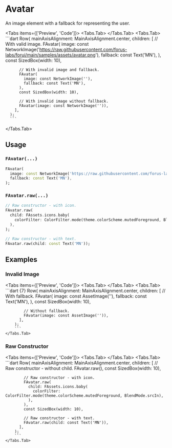 
# Avatar
An image element with a fallback for representing the user.

<LinkBadgeGroup>
    <LinkBadge label="API Reference" href="https://pub.dev/documentation/forui/latest/forui.widgets.avatar/forui.widgets.avatar-library.html"/>
</LinkBadgeGroup>

<Tabs items={['Preview', 'Code']}>
  <Tabs.Tab>
      <Widget name='avatar' variant='default' query={{}}/>
  </Tabs.Tab>
  <Tabs.Tab>
      ```dart
      Row(
        mainAxisAlignment: MainAxisAlignment.center,
        children: [
          // With valid image.
          FAvatar(
            image: const NetworkImage('https://raw.githubusercontent.com/forus-labs/forui/main/samples/assets/avatar.png'),
            fallback: const Text('MN'),
          ),
          const SizedBox(width: 10),

          // With invalid image and fallback.
          FAvatar(
            image: const NetworkImage(''),
            fallback: const Text('MN'),
          ),
          const SizedBox(width: 10),

          // With invalid image without fallback.
          FAvatar(image: const NetworkImage('')),
        ],
      );
      ```
  </Tabs.Tab>
</Tabs>

## Usage

### `FAvatar(...)`

```dart
FAvatar(
  image: const NetworkImage('https://raw.githubusercontent.com/forus-labs/forui/main/samples/assets/avatar.png'),
  fallback: const Text('MN'),
);
```

### `FAvatar.raw(...)`

```dart
// Raw constructor - with icon.
FAvatar.raw(
  child: FAssets.icons.baby(
    colorFilter: ColorFilter.mode(theme.colorScheme.mutedForeground, BlendMode.srcIn),
  ),
);

// Raw constructor - with text.
FAvatar.raw(child: const Text('MN'));
```

## Examples

### Invalid Image
<Tabs items={['Preview', 'Code']}>
    <Tabs.Tab>
        <Widget name='avatar' variant='invalid' query={{}}/>
    </Tabs.Tab>
    <Tabs.Tab>
        ```dart {7}
        Row(
          mainAxisAlignment: MainAxisAlignment.center,
          children: [
            // With fallback.
            FAvatar(
              image: const AssetImage(''),
              fallback: const Text('MN'),
            ),
            const SizedBox(width: 10),

            // Without fallback.
            FAvatar(image: const AssetImage('')),
          ],
        );
        ```
    </Tabs.Tab>
</Tabs>

### Raw Constructor
<Tabs items={['Preview', 'Code']}>
    <Tabs.Tab>
        <Widget name='avatar' variant='raw' query={{}}/>
    </Tabs.Tab>
    <Tabs.Tab>
        ```dart
        Row(
          mainAxisAlignment: MainAxisAlignment.center,
          children: [
            // Raw constructor - without child.
            FAvatar.raw(),
            const SizedBox(width: 10),

            // Raw constructor - with icon.
            FAvatar.raw(
              child: FAssets.icons.baby(
                colorFilter: ColorFilter.mode(theme.colorScheme.mutedForeground, BlendMode.srcIn),
              ),
            ),
            const SizedBox(width: 10),

            // Raw constructor - with text.
            FAvatar.raw(child: const Text('MN')),
          ],
        );
        ```
    </Tabs.Tab>
</Tabs>
